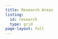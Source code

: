 ```yaml
---
title: Research Areas
listing:
  id: research
  type: grid
page-layout: full
---
```

<!-- <style> -->
<!--   body { -->
<!--   background-image: url('images/chalkboard_sm.jpg'); -->
<!--   background-size: cover; -->
<!--   background-repeat: no-repeat; -->
<!-- } -->

<!-- </style> -->